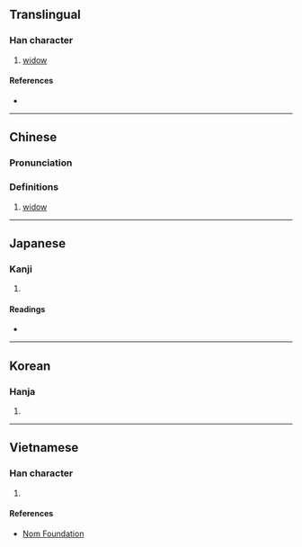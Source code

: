 {{character info/new}}
==Translingual==

===Han character===
{{Han char|rn=38|rad=女|as=17|sn=20|four=41463|canj=VMBU|ids=⿰女霜}}

# [[widow]]

====References====
* {{Han ref|kx=0273.430|dkj=06885|dj=0542.180|hdz=21090.070|uh=5B40|ud=23360|bh=C45C|bd=50268}}

----

==Chinese==
{{zh-forms}}

===Pronunciation===
{{zh-pron
|m=shuāng
|c=soeng1,sung1
|mc=y
|oc=y
|ma=
|cat=n
}}

===Definitions===
{{zh-hanzi}}

# [[widow]]

----

==Japanese==

===Kanji===
{{ja-kanji|grade=|rs=女17}}

# {{defn|lang=ja|sort=女17}}

====Readings====
* {{ja-readings|on=[[そう]] (sō)|kun=[[やもめ]] (yamome)}}

----

==Korean==

===Hanja===
{{ko-hanja|hangeul=상|rv=sang|mr=sang}}

# {{defn|lang=ko|sort=女17}}

----

==Vietnamese==

===Han character===
{{vi-readings|rs=女17|hanviet=sương}}

# {{defn|lang=vi|sort=女17}}

====References====
* [http://nomfoundation.org/common/nom_details.php?codepoint=5b40 Nom Foundation]